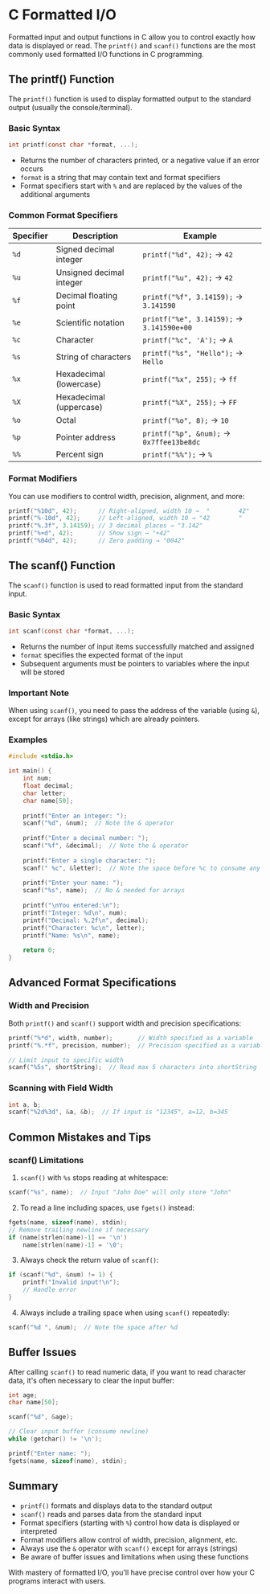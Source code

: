 # C Formatted I/O

Formatted input and output functions in C allow you to control exactly how data is displayed or read. The `printf()` and `scanf()` functions are the most commonly used formatted I/O functions in C programming.

## The printf() Function

The `printf()` function is used to display formatted output to the standard output (usually the console/terminal).

### Basic Syntax

```c
int printf(const char *format, ...);
```

- Returns the number of characters printed, or a negative value if an error occurs
- `format` is a string that may contain text and format specifiers
- Format specifiers start with `%` and are replaced by the values of the additional arguments

### Common Format Specifiers

| Specifier | Description | Example |
|-----------|-------------|---------|
| `%d` | Signed decimal integer | `printf("%d", 42);` → `42` |
| `%u` | Unsigned decimal integer | `printf("%u", 42);` → `42` |
| `%f` | Decimal floating point | `printf("%f", 3.14159);` → `3.141590` |
| `%e` | Scientific notation | `printf("%e", 3.14159);` → `3.141590e+00` |
| `%c` | Character | `printf("%c", 'A');` → `A` |
| `%s` | String of characters | `printf("%s", "Hello");` → `Hello` |
| `%x` | Hexadecimal (lowercase) | `printf("%x", 255);` → `ff` |
| `%X` | Hexadecimal (uppercase) | `printf("%X", 255);` → `FF` |
| `%o` | Octal | `printf("%o", 8);` → `10` |
| `%p` | Pointer address | `printf("%p", &num);` → `0x7ffee13be8dc` |
| `%%` | Percent sign | `printf("%%");` → `%` |

### Format Modifiers

You can use modifiers to control width, precision, alignment, and more:

```c
printf("%10d", 42);      // Right-aligned, width 10 →  "        42"
printf("%-10d", 42);     // Left-aligned, width 10 → "42        "
printf("%.3f", 3.14159); // 3 decimal places → "3.142"
printf("%+d", 42);       // Show sign → "+42"
printf("%04d", 42);      // Zero padding → "0042"
```

## The scanf() Function

The `scanf()` function is used to read formatted input from the standard input.

### Basic Syntax

```c
int scanf(const char *format, ...);
```

- Returns the number of input items successfully matched and assigned
- `format` specifies the expected format of the input
- Subsequent arguments must be pointers to variables where the input will be stored

### Important Note

When using `scanf()`, you need to pass the address of the variable (using `&`), except for arrays (like strings) which are already pointers.

### Examples

```c
#include <stdio.h>

int main() {
    int num;
    float decimal;
    char letter;
    char name[50];
    
    printf("Enter an integer: ");
    scanf("%d", &num);  // Note the & operator
    
    printf("Enter a decimal number: ");
    scanf("%f", &decimal);  // Note the & operator
    
    printf("Enter a single character: ");
    scanf(" %c", &letter);  // Note the space before %c to consume any whitespace
    
    printf("Enter your name: ");
    scanf("%s", name);  // No & needed for arrays
    
    printf("\nYou entered:\n");
    printf("Integer: %d\n", num);
    printf("Decimal: %.2f\n", decimal);
    printf("Character: %c\n", letter);
    printf("Name: %s\n", name);
    
    return 0;
}
```

## Advanced Format Specifications

### Width and Precision

Both `printf()` and `scanf()` support width and precision specifications:

```c
printf("%*d", width, number);       // Width specified as a variable
printf("%.*f", precision, number);  // Precision specified as a variable

// Limit input to specific width
scanf("%5s", shortString);  // Read max 5 characters into shortString
```

### Scanning with Field Width

```c
int a, b;
scanf("%2d%3d", &a, &b);  // If input is "12345", a=12, b=345
```

## Common Mistakes and Tips

### scanf() Limitations

1. `scanf()` with `%s` stops reading at whitespace:

```c
scanf("%s", name);  // Input "John Doe" will only store "John"
```

2. To read a line including spaces, use `fgets()` instead:

```c
fgets(name, sizeof(name), stdin);
// Remove trailing newline if necessary
if (name[strlen(name)-1] == '\n')
    name[strlen(name)-1] = '\0';
```

3. Always check the return value of `scanf()`:

```c
if (scanf("%d", &num) != 1) {
    printf("Invalid input!\n");
    // Handle error
}
```

4. Always include a trailing space when using `scanf()` repeatedly:

```c
scanf("%d ", &num);  // Note the space after %d
```

## Buffer Issues

After calling `scanf()` to read numeric data, if you want to read character data, it's often necessary to clear the input buffer:

```c
int age;
char name[50];

scanf("%d", &age);

// Clear input buffer (consume newline)
while (getchar() != '\n');

printf("Enter name: ");
fgets(name, sizeof(name), stdin);
```

## Summary

- `printf()` formats and displays data to the standard output
- `scanf()` reads and parses data from the standard input
- Format specifiers (starting with `%`) control how data is displayed or interpreted
- Format modifiers allow control of width, precision, alignment, etc.
- Always use the `&` operator with `scanf()` except for arrays (strings)
- Be aware of buffer issues and limitations when using these functions

With mastery of formatted I/O, you'll have precise control over how your C programs interact with users.